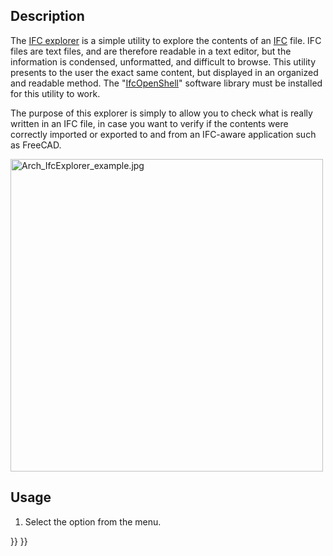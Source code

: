 <languages/>

{{Docnav
|[[Arch_Survey|Survey]]
|[[Arch_IfcSpreadsheet|IfcSpreadsheet]]
|[[BIM_Workbench|BIM]]
|IconL=Arch_Survey.svg
|IconR=Arch_IfcSpreadsheet.svg
|IconC=Workbench_BIM.svg
}}

{{GuiCommand
|Name=BIM IfcExplorer
|MenuLocation=Utils → Ifc explorer
|Workbenches=[[BIM_Workbench|BIM]]
|SeeAlso=[[Arch_IFC|Arch IFC]]
}}

==Description==

The [[Arch_IfcExplorer|IFC explorer]] is a simple utility to explore the contents of an [[Arch_IFC|IFC]] file. IFC files are text files, and are therefore readable in a text editor, but the information is condensed, unformatted, and difficult to browse. This utility presents to the user the exact same content, but displayed in an organized and readable method. The "[[IfcOpenShell|IfcOpenShell]]" software library must be installed for this utility to work.

The purpose of this explorer is simply to allow you to check what is really written in an IFC file, in case you want to verify if the contents were correctly imported or exported to and from an IFC-aware application such as FreeCAD. 

[[Image:Arch IfcExplorer example.jpg|500px]]
{{Caption|Ifc Explorer with several properties}}

==Usage==

# Select the {{MenuCommand|Utils → [[Image:BIM_IfcExplorer.svg|16px]] Ifc explorer}} option from the menu.


{{Docnav
|[[Arch_Survey|Survey]]
|[[Arch_IfcSpreadsheet|IfcSpreadsheet]]
|[[BIM_Workbench|BIM]]
|IconL=Arch_Survey.svg
|IconR=Arch_IfcSpreadsheet.svg
|IconC=Workbench_BIM.svg
}}

{{BIM_Tools_navi{{#translation:}}}}
{{Userdocnavi{{#translation:}}}}